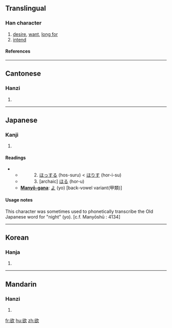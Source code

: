 {{see|慾}}

==Translingual==
===Han character===
{{Han char|rn=76|rad=欠|as=07|sn=11|four=8768<sub>2</sub>|canj=金口弓人 (CRNO)}}
# [[desire]], [[want]], [[long for]]
# [[intend]]
====References====
{{Han ref|kx=0567.360|dkj=16080|dj=0956.100|hdz=32140.070|uh=6B32|ud=27442|bh=B1FD|bd=45565}}

----
==Cantonese==
===Hanzi===
{{yue-hanzi|jyut=|y=yuk6}}
# {{defn|Cantonese}}

----
==Japanese==
===Kanji===
{{ja-kanji|grade=|rs=欠07}}
# {{defn|Japanese}} 
====Readings====
{{ja-readings|on=[[よく]] (yoku)|kun=　1. [[ほしい]] (hoshi-i)}}
**　　　2. [[ほっする]] (hos-suru) < [[ほりす]] (hor-i-su)
**　　　3. [archaic] [[ほる]] (hor-u)
** '''[[Manyō-gana]]''': [[よ]] (yo) [back-vowel variant(甲類)]

====Usage notes====
This character was sometimes used to phonetically transcribe the Old Japanese word for "night" (yo). [c.f. Manyōshū : 4134]

----
==Korean==
===Hanja===
{{ko-hanja|hangeul=[[욕]]|eumhun=바랄 욕 (para-r yok)|rv=yok|mr=yok|y=yok}}
# {{defn|Korean}}

----
==Mandarin==
===Hanzi===
{{cmn-hanzi|pin=[[āi]] (ai1), [[ēi]] (ei1), [[èi]] (ei4), [[yù]] (yu4)|wg=ai<sup>1</sup>, <sup>1</sup>, <sup>4</sup>, yü<sup>4</sup>}}
# {{defn|Mandarin}}

[[fr:欲]]
[[hu:欲]]
[[zh:欲]]